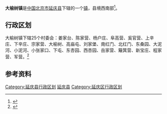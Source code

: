 {{中国乡级行政区
| 行政区全称 = 大榆树镇
| 景观照片文件名 =
| 景观照片描述 =
| 汉语拼音 =
| 通用拼音 =
| 注音符號 =
| 其它标音类型1 =
| 其它标音1 =
| 其它标音类型2 =
| 其它标音2 =
| 其它语言类型1 =
| 其它语言地名1 =
| 其它语言类型2 =
| 其它语言地名2 =
| 上级行政区 = [[北京市|北京市]][[延庆县|延庆县]]
| 行政区类别 = [[镇_(中华人民共和国)|镇]]
| LowerDivisions =  社区
| 行政区划代码 = 110229109
| 地理坐标 =
| 总面积 = 64平方千米
| 户籍人口 = 1.36万
| 户籍人口年份 =
| 常住人口 = 
| 常住人口年份 =
| 人口密度 =
| 行政区划 = 
| 官方网站 =
| 政府驻地 = 
| 邮政编码 =102100
| 毗邻行政区 =
| 位置图文件名 =
| 位置图描述 =
}}
'''大榆树镇'''是[[中华人民共和国|中国]][[北京市|北京市]][[延庆县|延庆县]]下辖的一个[[镇|镇]]，县境西南部<ref>{{Cite web |url=http://www.chinaquhua.cn/beijing/ |title=大榆树镇 |access-date=2011-08-10 |archive-date=2011-08-10 |archive-url=https://web.archive.org/web/20110810192804/http://www.chinaquhua.cn/beijing/ |dead-url=yes }}</ref>。

==行政区划==
大榆树镇下辖25个村委会：姜家台、陈家营、杨户庄、阜高营、奚官营、上辛庄、下辛庄、宗家营、大榆树、高庙屯、刘家堡、南红门、北红门、东桑园、大泥河、小泥河、小张家口、下屯、东杏园、西杏园、岳家营、簸箕营、新宝庄、程家营、军营。<ref>{{Cite web |url=http://www.xzqh.org/html/2009/1017/341.html |title=延庆县行政区划 |access-date=2011-08-10 |archive-date=2012-03-24 |archive-url=https://web.archive.org/web/20120324221842/http://www.xzqh.org/html/2009/1017/341.html |dead-url=yes }}</ref>

==参考资料==
{{reflist}}

{{北京小作品}}
{{延庆县行政区划}}

[[Category:延庆县行政区划|Category:延庆县行政区划]]
[[Category:北京市乡镇|延庆县]]
[[Category:延庆区行政区划|Category:延庆区行政区划]]